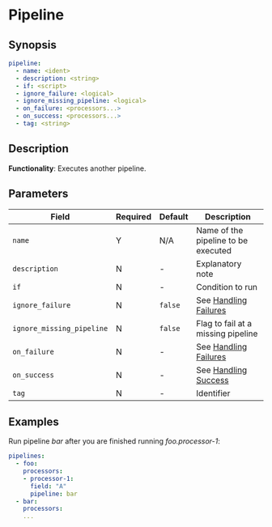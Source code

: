 # Pipeline

## Synopsis

```yaml {2}
pipeline:
  - name: <ident>
  - description: <string>
  - if: <script>
  - ignore_failure: <logical>
  - ignore_missing_pipeline: <logical>
  - on_failure: <processors...>
  - on_success: <processors...>
  - tag: <string>
```

## Description

**Functionality**: Executes another pipeline.

## Parameters

|Field|Required|Default|Description|
|---|---|---|---|
|`name`|Y|N/A|Name of the pipeline to be executed|
|`description`|N|-|Explanatory note|
|`if`|N|-|Condition to run|
|`ignore_failure`|N|`false`|See [Handling Failures](../handling-failures.mdx)|
|`ignore_missing_pipeline`|N|`false`|Flag to fail at a missing pipeline|
|`on_failure`|N|-|See [Handling Failures](../handling-failures.mdx)|
|`on_success`|N|-|See [Handling Success](../handling-success.mdx)|
|`tag`|N|-|Identifier|

## Examples

Run pipeline _bar_ after you are finished running _foo.processor-1_:

```yaml
pipelines:
  - foo:
    processors:
    - processor-1:
      field: "A"
      pipeline: bar
  - bar:
    processors:
    ...
```
